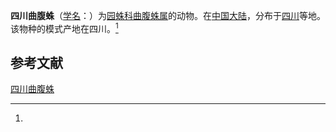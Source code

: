 {{Speciesbox
| name = 四川曲腹蛛
| status = 
| status_system = 
| image = 
| genus = Cyrtarachne
| species = szetschuanensis
| authority = (Schenkel, 1963)<ref name='id13640'>{{cite web| url =http://www.bioinfo.cn/db05/BjdwSpecies.php?action=view&id=13640| title =四川曲腹蛛| work =《中国动物物种编目数据库》| publisher =中国科学院微生物研究所| author =中国科学院动物研究所| accessdate =2009-04-28| deadurl =yes| archiveurl =https://web.archive.org/web/20160305034815/http://www.bioinfo.cn/db05/BjdwSpecies.php?action=view&id=13640| archivedate =2016-03-05}}</ref>
}}

'''四川曲腹蛛'''（[[学名|学名]]：{{lang|la|''Cyrtarachne szetschuanensis''}}）为[[园蛛科|园蛛科]][[曲腹蛛属|曲腹蛛属]]的动物。在[[中国大陆|中国大陆]]，分布于[[四川|四川]]等地。该物种的模式产地在四川。<ref name='id13640'/>

== 参考文献 ==
{{reflist}}

{{Wikispecies|Cyrtarachne szetschuanensis}}
{{Taxonbar|from=Q2541602}}

[[Category:曲腹蛛属|四川曲腹蛛]]


{{蜘蛛小作品}}